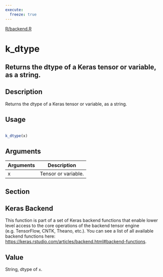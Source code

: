 ```yaml
---
execute:
  freeze: true
---
```


[R/backend.R](https://github.com/rstudio/keras//blob/main/R/backend.R#L830) 

# k_dtype

## Returns the dtype of a Keras tensor or variable, as a string.

## Description
 Returns the dtype of a Keras tensor or variable, as a string. 


## Usage
```r
 
k_dtype(x) 
```

## Arguments
|Arguments|Description|
|---|---|
| x | Tensor or variable. |


## Section

## Keras Backend

   This function is part of a set of Keras backend functions that enable lower level access to the core operations of the backend tensor engine (e.g. TensorFlow, CNTK, Theano, etc.).  You can see a list of all available backend functions here: [https://keras.rstudio.com/articles/backend.html#backend-functions](https://keras.rstudio.com/articles/backend.html#backend-functions). 

## Value
 String, dtype of `x`. 




